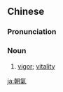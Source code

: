 {{also|朝气}}
==Chinese==
{{zh-forms|s=朝气}}

===Pronunciation===
{{zh-pron
|m=zhāoqì
|c=ziu1 hei3
|mn=qz,xm,zz:tiau-khì
|cat=n
}}

===Noun===
{{zh-noun}}

# {{lb|zh|Advanced Mandarin}} [[vigor]]; [[vitality]]

[[ja:朝氣]]